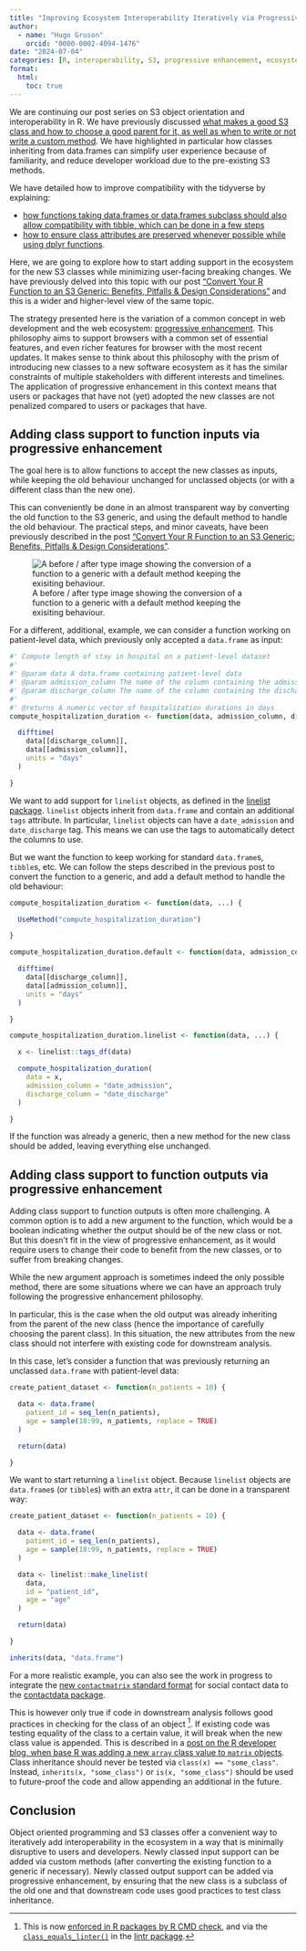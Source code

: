 ```yaml
---
title: "Improving Ecosystem Interoperability Iteratively via Progressive Enhancement"
author:
  - name: "Hugo Gruson"
    orcid: "0000-0002-4094-1476"
date: "2024-07-04"
categories: [R, interoperability, S3, progressive enhancement, ecosystem, lifecycle, object orientation, DOI]
format:
  html: 
    toc: true
---
```


We are continuing our post series on S3 object orientation and interoperability in R.
We have previously discussed [what makes a good S3 class and how to choose a good parent for it, as well as when to write or not write a custom method](../parent-class).
We have highlighted in particular how classes inheriting from data.frames can simplify user experience because of familiarity, and reduce developer workload due to the pre-existing S3 methods.

We have detailed how to improve compatibility with the tidyverse by explaining:

- [how functions taking data.frames or data.frames subclass should also allow compatibility with tibble, which can be done in a few steps](https://hugogruson.fr/posts/compa-tibble/)
- [how to ensure class attributes are preserved whenever possible while using dplyr functions](../extend-dataframes).

Here, we are going to explore how to start adding support in the ecosystem for the new S3 classes while minimizing user-facing breaking changes.
We have previously delved into this topic with our post ["Convert Your R Function to an S3 Generic: Benefits, Pitfalls & Design Considerations"](../s3-generic) and this is a wider and higher-level view of the same topic.

The strategy presented here is the variation of a common concept in web development and the web ecosystem: [progressive enhancement](https://developer.mozilla.org/en-US/docs/Glossary/Progressive_Enhancement). This philosophy aims to support browsers with a common set of essential features, and even richer features for browser with the most recent updates.
It makes sense to think about this philosophy with the prism of introducing new classes to a new software ecosystem as it has the similar constraints of multiple stakeholders with different interests and timelines.
The application of progressive enhancement in this context means that users or packages that have not (yet) adopted the new classes are not penalized compared to users or packages that have.

## Adding class support to function inputs via progressive enhancement

The goal here is to allow functions to accept the new classes as inputs, while keeping the old behaviour unchanged for unclassed objects (or with a different class than the new one).

This can conveniently be done in an almost transparent way by converting the old function to the S3 generic, and using the default method to handle the old behaviour. The practical steps, and minor caveats, have been previously described in the post ["Convert Your R Function to an S3 Generic: Benefits, Pitfalls & Design Considerations"](../s3-generic).

![A before / after type image showing the conversion of a function to a generic with a default method keeping the exisiting behaviour.](convert_to_generic.svg)

For a different, additional, example, we can consider a function working on patient-level data, which previously only accepted a `data.frame` as input:

```r
#' Compute length of stay in hospital on a patient-level dataset
#'
#' @param data A data.frame containing patient-level data
#' @param admission_column The name of the column containing the admission date
#' @param discharge_column The name of the column containing the discharge date
#'
#' @returns A numeric vector of hospitalization durations in days
compute_hospitalization_duration <- function(data, admission_column, discharge_column) {

  difftime(
    data[[discharge_column]],
    data[[admission_column]],
    units = "days"
  )

}
```

We want to add support for `linelist` objects, as defined in the [linelist package](https://epiverse-trace.github.io/linelist). `linelist` objects inherit from `data.frame` and contain an additional `tags` attribute. In particular, `linelist` objects can have a `date_admission` and `date_discharge` tag. This means we can use the tags to automatically detect the columns to use.

But we want the function to keep working for standard `data.frame`s, `tibble`s, etc. We can follow the steps described in the previous post to convert the function to a generic, and add a default method to handle the old behaviour:

```r
compute_hospitalization_duration <- function(data, ...) {

  UseMethod("compute_hospitalization_duration")

}

compute_hospitalization_duration.default <- function(data, admission_column, discharge_column) {

  difftime(
    data[[discharge_column]],
    data[[admission_column]],
    units = "days"
  )

}

compute_hospitalization_duration.linelist <- function(data, ...) {

  x <- linelist::tags_df(data)

  compute_hospitalization_duration(
    data = x,
    admission_column = "date_admission",
    discharge_column = "date_discharge"
  )

}
```

If the function was already a generic, then a new method for the new class should be added, leaving everything else unchanged.

## Adding class support to function outputs via progressive enhancement

Adding class support to function outputs is often more challenging.
A common option is to add a new argument to the function, which would be a boolean indicating whether the output should be of the new class or not.
But this doesn't fit in the view of progressive enhancement, as it would require users to change their code to benefit from the new classes, or to suffer from breaking changes.

While the new argument approach is sometimes indeed the only possible method, there are some situations where we can have an approach truly following the progressive enhancement philosophy.

In particular, this is the case when the old output was already inheriting from the parent of the new class (hence the importance of carefully choosing the parent class). In this situation, the new attributes from the new class should not interfere with existing code for downstream analysis.

In this case, let's consider a function that was previously returning an unclassed `data.frame` with patient-level data:

```r
create_patient_dataset <- function(n_patients = 10) {

  data <- data.frame(
    patient_id = seq_len(n_patients),
    age = sample(18:99, n_patients, replace = TRUE)
  )

  return(data)

}
```

We want to start returning a `linelist` object. Because `linelist` objects are `data.frame`s (or `tibble`s) with an extra `attr`, it can be done in a transparent way:

```r
create_patient_dataset <- function(n_patients = 10) {

  data <- data.frame(
    patient_id = seq_len(n_patients),
    age = sample(18:99, n_patients, replace = TRUE)
  )

  data <- linelist::make_linelist(
    data,
    id = "patient_id",
    age = "age"
  )

  return(data)

}

inherits(data, "data.frame")
```

For a more realistic example, you can also see the work in progress to integrate the [new `contactmatrix` standard format](https://github.com/socialcontactdata/contactmatrix) for social contact data to the [contactdata package](https://github.com/Bisaloo/contactdata).

This is however only true if code in downstream analysis follows good practices in checking for the class of an object [^1]. If existing code was testing equality of the class to a certain value, it will break when the new class value is appended. This is described in a [post on the R developer blog, when base R was adding a new `array` class value to `matrix` objects](https://developer.r-project.org/Blog/public/2019/11/09/when-you-think-class.-think-again/index.html). Class inheritance should never be tested via `class(x) == "some_class"`. Instead, `inherits(x, "some_class")` or `is(x, "some_class")` should be used to future-proof the code and allow appending an additional in the future.

[^1]: This is now [enforced in R packages by R CMD check](https://github.com/r-devel/r-svn/commit/77ebdff5adc200dfe9bc850bc4447088830d2ee0), and via the [`class_equals_linter()`](https://lintr.r-lib.org/reference/class_equals_linter.html)  in the [lintr package](https://lintr.r-lib.org/).

## Conclusion

Object oriented programming and S3 classes offer a convenient way to iteratively add interoperability in the ecosystem in a way that is minimally disruptive to users and developers.
Newly classed input support can be added via custom methods (after converting the existing function to a generic if necessary).
Newly classed output support can be added via progressive enhancement, by ensuring that the new class is a subclass of the old one and that downstream code uses good practices to test class inheritance.

